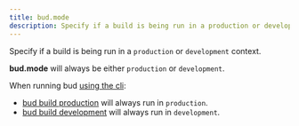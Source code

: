 ```yaml
---
title: bud.mode
description: Specify if a build is being run in a production or development context.
---
```


Specify if a build is being run in a `production` or `development` context.

**bud.mode** will always be either `production` or `development`.

When running bud [using the cli](/guides/cli/):

- [bud build production](/guides/cli/build) will always run in `production`.
- [bud build development](/guides/cli/build) will always run in `development`.
